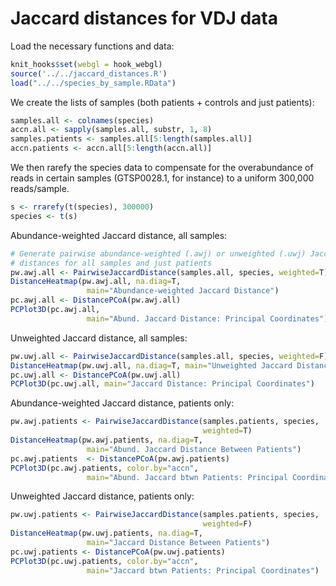 Jaccard distances for VDJ data
========================================================
Load the necessary functions and data:

```r
knit_hooks$set(webgl = hook_webgl)
source('../../jaccard_distances.R')
load("../../species_by_sample.RData")
```

We create the lists of samples (both patients + controls and just patients):

```r
samples.all <- colnames(species)
accn.all <- sapply(samples.all, substr, 1, 8)
samples.patients <- samples.all[5:length(samples.all)]
accn.patients <- accn.all[5:length(accn.all)]
```

We then rarefy the species data to compensate for the overabundance of reads
in certain samples (GTSP0028.1, for instance) to a uniform 300,000 reads/sample.

```r
s <- rrarefy(t(species), 300000)
species <- t(s)
```
Abundance-weighted Jaccard distance, all samples:

```r
# Generate pairwise abundance-weighted (.awj) or unweighted (.uwj) Jaccard
# distances for all samples and just patients
pw.awj.all <- PairwiseJaccardDistance(samples.all, species, weighted=T)
DistanceHeatmap(pw.awj.all, na.diag=T, 
                 main="Abundance-weighted Jaccard Distance")
pc.awj.all <- DistancePCoA(pw.awj.all)
PCPlot3D(pc.awj.all, 
                 main="Abund. Jaccard Distance: Principal Coordinates")
```

Unweighted Jaccard distance, all samples:

```r
pw.uwj.all <- PairwiseJaccardDistance(samples.all, species, weighted=F)
DistanceHeatmap(pw.uwj.all, na.diag=T, main="Unweighted Jaccard Distance")
pc.uwj.all <- DistancePCoA(pw.uwj.all)
PCPlot3D(pc.uwj.all, main="Jaccard Distance: Principal Coordinates")
```

Abundance-weighted Jaccard distance, patients only:

```r
pw.awj.patients <- PairwiseJaccardDistance(samples.patients, species, 
                                           weighted=T)
DistanceHeatmap(pw.awj.patients, na.diag=T, 
                 main="Abund. Jaccard Distance Between Patients")
pc.awj.patients  <- DistancePCoA(pw.awj.patients)
PCPlot3D(pc.awj.patients, color.by="accn",
                 main="Abund. Jaccard btwn Patients: Principal Coordinates")
```

Unweighted Jaccard distance, patients only:

```r
pw.uwj.patients <- PairwiseJaccardDistance(samples.patients, species,
                                           weighted=F)
DistanceHeatmap(pw.uwj.patients, na.diag=T, 
                 main="Jaccard Distance Between Patients")
pc.uwj.patients <- DistancePCoA(pw.uwj.patients)
PCPlot3D(pc.uwj.patients, color.by="accn",
                 main="Jaccard btwn Patients: Principal Coordinates")
```

